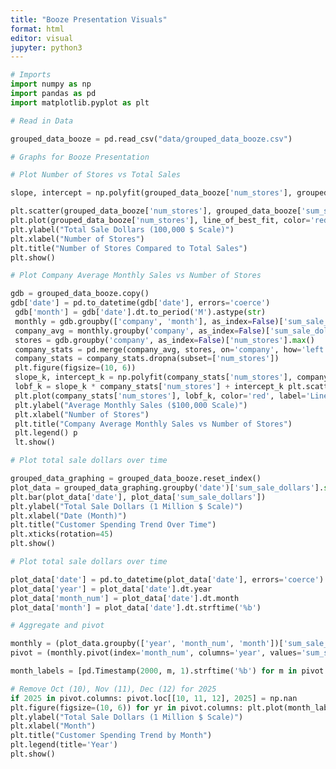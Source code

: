 ```yaml
---
title: "Booze Presentation Visuals"
format: html
editor: visual
jupyter: python3
---
```


```python
# Imports 
import numpy as np 
import pandas as pd 
import matplotlib.pyplot as plt

# Read in Data

grouped_data_booze = pd.read_csv("data/grouped_data_booze.csv")

# Graphs for Booze Presentation

# Plot Number of Stores vs Total Sales

slope, intercept = np.polyfit(grouped_data_booze['num_stores'], grouped_data_booze['sum_sale_dollars'], 1) line_of_best_fit = slope * grouped_data_booze['num_stores'] + intercept

plt.scatter(grouped_data_booze['num_stores'], grouped_data_booze['sum_sale_dollars']) 
plt.plot(grouped_data_booze['num_stores'], line_of_best_fit, color='red', label='Line of Best Fit') 
plt.ylabel("Total Sale Dollars (100,000 $ Scale)") 
plt.xlabel("Number of Stores") 
plt.title("Number of Stores Compared to Total Sales") 
plt.show()

# Plot Company Average Monthly Sales vs Number of Stores

gdb = grouped_data_booze.copy() 
gdb['date'] = pd.to_datetime(gdb['date'], errors='coerce')
 gdb['month'] = gdb['date'].dt.to_period('M').astype(str) 
 monthly = gdb.groupby(['company', 'month'], as_index=False)['sum_sale_dollars'].sum() 
 company_avg = monthly.groupby('company', as_index=False)['sum_sale_dollars'].mean().rename(columns={'sum_sale_dollars': 'avg_monthly_sales'}) 
 stores = gdb.groupby('company', as_index=False)['num_stores'].max() 
 company_stats = pd.merge(company_avg, stores, on='company', how='left') 
 company_stats = company_stats.dropna(subset=['num_stores']) 
 plt.figure(figsize=(10, 6)) 
 slope_k, intercept_k = np.polyfit(company_stats['num_stores'], company_stats['avg_monthly_sales'], 1) 
 lobf_k = slope_k * company_stats['num_stores'] + intercept_k plt.scatter(company_stats['num_stores'], company_stats['avg_monthly_sales']) 
 plt.plot(company_stats['num_stores'], lobf_k, color='red', label='Line of Best Fit') 
 plt.ylabel("Average Monthly Sales ($100,000 Scale)") 
 plt.xlabel("Number of Stores") 
 plt.title("Company Average Monthly Sales vs Number of Stores") 
 plt.legend() p
 lt.show()

# Plot total sale dollars over time

grouped_data_graphing = grouped_data_booze.reset_index() 
plot_data = grouped_data_graphing.groupby('date')['sum_sale_dollars'].sum().reset_index() 
plt.bar(plot_data['date'], plot_data['sum_sale_dollars']) 
plt.ylabel("Total Sale Dollars (1 Million $ Scale)") 
plt.xlabel("Date (Month)") 
plt.title("Customer Spending Trend Over Time") 
plt.xticks(rotation=45) 
plt.show()

# Plot total sale dollars over time

plot_data['date'] = pd.to_datetime(plot_data['date'], errors='coerce') 
plot_data['year'] = plot_data['date'].dt.year 
plot_data['month_num'] = plot_data['date'].dt.month 
plot_data['month'] = plot_data['date'].dt.strftime('%b')

# Aggregate and pivot

monthly = (plot_data.groupby(['year', 'month_num', 'month'])['sum_sale_dollars'].sum().reset_index())
pivot = (monthly.pivot(index='month_num', columns='year', values='sum_sale_dollars').reindex(range(1, 13)).sort_index().fillna(0))

month_labels = [pd.Timestamp(2000, m, 1).strftime('%b') for m in pivot.index]

# Remove Oct (10), Nov (11), Dec (12) for 2025
if 2025 in pivot.columns: pivot.loc[[10, 11, 12], 2025] = np.nan
plt.figure(figsize=(10, 6)) for yr in pivot.columns: plt.plot(month_labels, pivot[yr], marker = "o", label=str(yr))
plt.ylabel("Total Sale Dollars (1 Million $ Scale)") 
plt.xlabel("Month") 
plt.title("Customer Spending Trend by Month") 
plt.legend(title='Year')
plt.show()
```